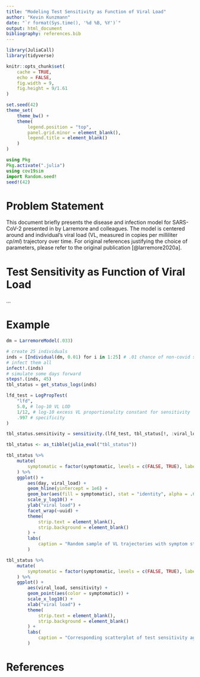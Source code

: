 ```yaml
---
title: "Modeling Test Sensitivity as Function of Viral Load"
author: "Kevin Kunzmann"
date: "`r format(Sys.time(), '%d %B, %Y')`"
output: html_document
bibliography: references.bib
---
```


```r
library(JuliaCall)
library(tidyverse)

knitr::opts_chunk$set(
	cache = TRUE,
	echo = FALSE,
	fig.width = 9,
	fig.height = 9/1.61
)

set.seed(42)
theme_set(
	theme_bw() + 
	theme(
		legend.position = "top",
		panel.grid.minor = element_blank(),
		legend.title = element_blank()
	)
)
```

```julia
using Pkg
Pkg.activate(".julia")
using cov19sim
import Random.seed!
seed!(42)
```



# Problem Statement

This document briefly presents the disease and infection model for SARS-CoV-2
presented in by Larremore and colleagues.
The model is centered around and individual's viral load 
(VL, measured in copies per milliliter $cp/ml$) trajectory over time.
For original references justifying the choice of parameters, 
please refer to the original publication [@larremore2020a].


# Test Sensitivity as Function of Viral Load

...



# Example

```julia
dm = LarremoreModel(.033)

# create 25 individuals
inds = [Individual(dm, 0.01) for i in 1:25] # .01 chance of non-covid symptoms
# infect them all
infect!.(inds)
# simulate some days forward
steps!.(inds, 45)
tbl_status = get_status_logs(inds)

lfd_test = LogPropTest(
	"lfd", 
	5.0, # log-10 VL LOD 
	1/12, # log-10 excess VL proportionality constant for sensitivity
	.997 # specificity
)

tbl_status.sensitivity = sensitivity.(lfd_test, tbl_status[!, :viral_load])
```

```r
tbl_status <- as_tibble(julia_eval("tbl_status"))
```

```r
tbl_status %>%
	mutate(
		symptomatic = factor(symptomatic, levels = c(FALSE, TRUE), labels = c("non-symptomatic", "symptomatic"))
	) %>%
	ggplot() +
		aes(day, viral_load) +
	 	geom_hline(yintercept = 1e6) +
		geom_bar(aes(fill = symptomatic), stat = "identity", alpha = .66) +
		scale_y_log10() +
		ylab("viral load") +
		facet_wrap(~uuid) +
		theme(
			strip.text = element_blank(),
			strip.background = element_blank()
		) + 
		labs(
			caption = "Random sample of VL trajectories with symptom status; black line indicates infectivity threshold."
		)
```

```r
tbl_status %>%
	mutate(
		symptomatic = factor(symptomatic, levels = c(FALSE, TRUE), labels = c("non-symptomatic", "symptomatic"))
	) %>%
	ggplot() +
		aes(viral_load, sensitivity) +
		geom_point(aes(color = symptomatic)) +
		scale_x_log10() +
		xlab("viral load") +
		theme(
			strip.text = element_blank(),
			strip.background = element_blank()
		) + 
		labs(
			caption = "Corresponding scatterplot of test sensitivity against VL (log scale); color corresponds to infectivity."
		)
```



# References
